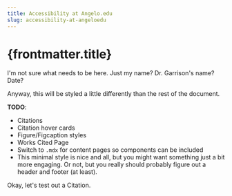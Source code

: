 ```yaml
---
title: Accessibility at Angelo.edu
slug: accessibility-at-angeloedu
---
```



# {frontmatter.title}

I'm not sure what needs to be here. Just my name? Dr. Garrison's name? Date?

Anyway, this will be styled a little differently than the rest of the document.

__TODO__:
- Citations
- Citation hover cards
- Figure/Figcaption styles
- Works Cited Page
- Switch to `.mdx` for content pages so components can be included
- This minimal style is nice and all, but you might want something just a bit more engaging. Or not, but you really should probably figure out a header and footer (at least).

Okay, let's test out a <CitationLink href="#example-citation" title="Card Title" client:visible>Citation</CitationLink>.